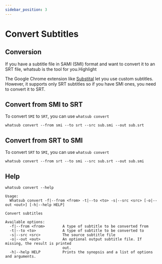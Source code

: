 ```yaml
---
sidebar_position: 3
---
```

# Convert Subtitles


## Conversion

If you have a subtitle file in <Highlight color="#25c2a0">SAMI</Highlight> (<Highlight color="#25c2a0">SMI</Highlight>) format and want to convert it to an <Highlight color="#1877F2">SRT</Highlight> file, whatsub is the tool for you.Highlight

The Google Chrome extension like [Substital](https://chrome.google.com/webstore/detail/substital-add-subtitles-t/kkkbiiikppgjdiebcabomlbidfodipjg) let you use custom subtitles.
However, it supports only <Highlight color="#1877F2">SRT</Highlight> subtitles so if you have <Highlight color="#25c2a0">SMI</Highlight> ones, you need to convert it to <Highlight color="#1877F2">SRT</Highlight>.

## Convert from SMI to SRT

To convert `SMI` to `SRT`, you can use `whatsub convert`

```shell
whatsub convert --from smi --to srt --src sub.smi --out sub.srt
```

## Convert from SRT to SMI

To convert `SRT` to `SMI`, you can use `whatsub convert`

```shell
whatsub convert --from srt --to smi --src sub.srt --out sub.smi
```


## Help
```shell
whatsub convert --help
```
```shell
Usage:
  Whatsub convert -f|--from <from> -t|--to <to> -s|--src <src> [-o|--out <out>] [-h|--help HELP]

Convert subtitles

Available options:
  -f|--from <from>        A type of subtitle to be converted from
  -t|--to <to>            A type of subtitle to be converted to
  -s|--src <src>          The source subtitle file
  -o|--out <out>          An optional output subtitle file. If missing, the result is printed
                          out.
  -h|--help HELP          Prints the synopsis and a list of options and arguments.
```